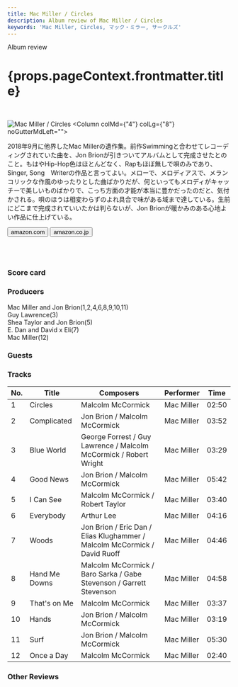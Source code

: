```yaml
---
title: Mac Miller / Circles
description: Album review of Mac Miller / Circles
keywords: 'Mac Miller, Circles, マック・ミラー, サークルズ'
---
```





<p className="largeP">Album review</p>
<h1 className="h1--no--margin">{props.pageContext.frontmatter.title}</h1>

<br/>
<Row  className="image-card-group">
	<Column colMd={"3"} colLg={"4"} noGutterMdLeft="">
       <ImageCard>

![Mac Miller / Circles](../../images/cd/macmiller3L.jpg) 
</ImageCard>
	</Column>
	<Column colMd={"4"} colLg={"8"} noGutterMdLeft="">
	<p>
	  2018年9月に他界したMac Millerの遺作集。前作Swimmingと合わせてレコーディングされていた曲を、Jon Brionが引きついてアルバムとして完成させたとのこと。もはやHip-Hop色はほとんどなく、Rapもほぼ無しで唄のみであり、Singer, Song　Writerの作品と言ってよい。メローで、メロディアスで、メランコリックな作風のゆったりとした曲ばかりだが、何といってもメロディがキャッチーで美しいものばかりで、こっち方面の才能が本当に豊かだったのだと、気付かされる。唄のほうは相変わらずのよれ具合で味がある域まで達している。生前にどこまで完成されていいたかは判らないが、Jon Brionが暖かみのある心地よい作品に仕上げている。
  </p>
	<div>
	  <Button href="https://amzn.to/2FbGNJS" kind="primary" size="small" renderIcon={ArrowUpRight24}>
      amazon.com
    </Button>
    <Button href="https://amzn.to/2QVIMom" kind="secondary" size="small" renderIcon={ArrowUpRight24}>
      amazon.co.jp
    </Button>
	</div>
	<a href="https://geo.music.apple.com/jp/album/circles/1494022962?mt=1&app=music&ls=1&at=11lcug" style="display:inline-block;overflow:hidden;background:url(https://linkmaker.itunes.apple.com/ja-jp/lockup.svg?releaseDate=2020-01-17&kind=album&bubble=apple_music&style=mono-black) no-repeat;width:180px;height:45px;"></a>
	<a href="https://geo.music.apple.com/jp/album/circles/1494022962?app=itunes&at=11lcug" style="display:inline-block;overflow:hidden;background:url(https://linkmaker.itunes.apple.com/ja-jp/badge-lrg.svg?releaseDate=2020-01-17T00:00:00Z&kind=album&bubble=itunes_music) no-repeat;width:140px;height:45px;"></a>
	</Column>
</Row>
<Row >
	<Column colMd={"4"} colLg={"4"} noGutterMdLeft="">
<div>
  <h3>Score card</h3>
	<SliderJS1 value="5" />
  <SliderJS2 value="2" />
	<SliderJS3 value="1" />
  <SliderJS4 value="9" />
</div>
</Column>
<Column colMd={"8"} colLg={"8"} noGutterMdLeft="">
<div>
<h3>Producers</h3>
<p>
Mac Miller and Jon Brion(1,2,4,6,8,9,10,11)
<br/>Guy Lawrence(3)
<br/>Shea Taylor and Jon Brion(5)
<br/>E. Dan and David x Eli(7)
<br/>Mac Miller(12)
</p>
<h3>Guests</h3>
<p>
</p>
</div>
</Column>
</Row>

<h3>Tracks</h3>

| No. |	 Title        |	 Composers                                                               	|	Performer  | Time	 |
| --- |	------------- | ------------------------------------------------------------------------- |	---------- | ----- |
|	1	  |	Circles       | Malcolm McCormick                                                        	|	Mac Miller | 02:50 |
|	2	  |	Complicated   | Jon Brion / Malcolm McCormick                                            	|	Mac Miller | 03:52 |
|	3	  |	Blue World    | George Forrest / Guy Lawrence / Malcolm McCormick / Robert Wright        	|	Mac Miller | 03:29 |
|	4	  |	Good News     | Jon Brion / Malcolm McCormick                                            	|	Mac Miller | 05:42 |
|	5	  |	I Can See     | Malcolm McCormick / Robert Taylor                                        	|	Mac Miller | 03:40 |
|	6	  |	Everybody     | Arthur Lee                                                               	|	Mac Miller | 04:16 |
|	7	  |	Woods         | Jon Brion / Eric Dan / Elias Klughammer / Malcolm McCormick / David Ruoff	|	Mac Miller | 04:46 |
|	8	  |	Hand Me Downs | Malcolm McCormick / Baro Sarka / Gabe Stevenson / Garrett Stevenson      	|	Mac Miller | 04:58 |
|	9	  |	That's on Me  | Malcolm McCormick                                                        	|	Mac Miller | 03:37 |
|	10	|	Hands         | Jon Brion / Malcolm McCormick                                            	|	Mac Miller | 03:19 |
|	11	|	Surf          | Jon Brion / Malcolm McCormick                                            	|	Mac Miller | 05:30 |
|	12	|	Once a Day    | Malcolm McCormick                                                        	|	Mac Miller | 02:40 |

<h3>Other Reviews</h3>

<Row>
<Column colMd={3} colLg={3} noGutterMdLeft>
<Review1 />
</Column>
<Column colMd={3} colLg={3} noGutterMdLeft>
<Review2 />
</Column>
</Row>